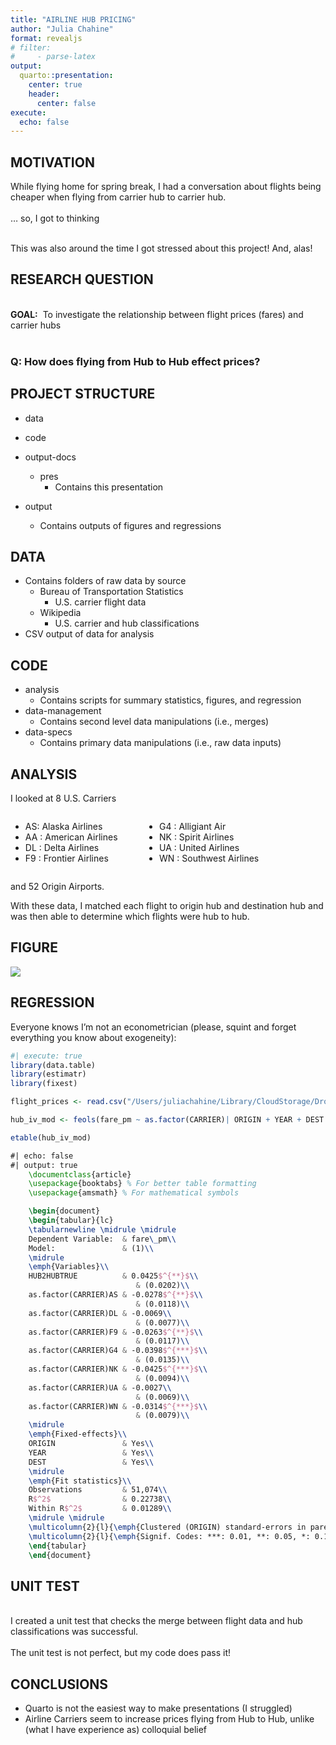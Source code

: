 ```yaml
---
title: "AIRLINE HUB PRICING"
author: "Julia Chahine"
format: revealjs
# filter: 
#     - parse-latex
output:
  quarto::presentation:
    center: true
    header:
      center: false
execute: 
  echo: false
---
```


## MOTIVATION
While flying home for spring break, I had a conversation about flights being cheaper when flying from carrier hub to carrier hub. \
\
... so, I got to thinking \
\

This was also around the time I got stressed about this project! And, alas! 


## RESEARCH QUESTION 

\
**GOAL:** \ To investigate the relationship between flight prices (fares) and carrier hubs
\
\

### **Q:** How does flying from Hub to Hub effect prices? 


## PROJECT STRUCTURE
- data 
    
- code 
    
- output-docs
    - pres
        - Contains this presentation
- output
    - Contains outputs of figures and regressions

## DATA
- Contains folders of raw data by source
    - Bureau of Transportation Statistics
        - U.S. carrier flight data
    - Wikipedia 
        - U.S. carrier and hub classifications
- CSV output of data for analysis

## CODE 
- analysis 
    - Contains scripts for summary statistics, figures, and regression
- data-management
    - Contains second level data manipulations (i.e., merges)
- data-specs
    - Contains primary data manipulations (i.e., raw data inputs)

## ANALYSIS {.smaller}
I looked at 8 U.S. Carriers 

:::{.columns}

::: {.column width="40%"}
- AS: Alaska Airlines
- AA : American Airlines
- DL : Delta Airlines
- F9 : Frontier Airlines
:::

::: {.column width="60%"}
- G4 : Alligiant Air
- NK : Spirit Airlines
- UA : United Airlines
- WN : Southwest Airlines
:::

:::

and 52 Origin Airports. \


With these data, I matched each flight to origin hub and destination hub and was then able to determine which flights were hub to hub.


## FIGURE
![](figure.png)

## REGRESSION

Everyone knows I'm not an econometrician (please, squint and forget everything you know about exogeneity):
```r
#| execute: true
library(data.table)
library(estimatr)
library(fixest)

flight_prices <- read.csv("/Users/juliachahine/Library/CloudStorage/Dropbox/Mac (2)/Documents/Brown/2023_2024 Brown/2024_spring/ECON2020_ECONANALYSIS/econ2020-final-project/data/flight-price-hub-data-cleaned.csv")

hub_iv_mod <- feols(fare_pm ~ as.factor(CARRIER)| ORIGIN + YEAR + DEST| HUB2HUB ~  AS_HUB2HUB + AA_HUB2HUB + DL_HUB2HUB + G4_HUB2HUB + F9_HUB2HUB + NK_HUB2HUB + WN_HUB2HUB + UA_HUB2HUB, flight_prices)

etable(hub_iv_mod)
```

<!-- 
#| format: latex
#| echo: false
#| execute: true
#| output: true -->
```tex
#| echo: false
#| output: true 
    \documentclass{article}
    \usepackage{booktabs} % For better table formatting
    \usepackage{amsmath} % For mathematical symbols

    \begin{document}
    \begin{tabular}{lc}
    \tabularnewline \midrule \midrule
    Dependent Variable:  & fare\_pm\\   
    Model:               & (1)\\  
    \midrule
    \emph{Variables}\\
    HUB2HUBTRUE          & 0.0425$^{**}$\\   
                            & (0.0202)\\   
    as.factor(CARRIER)AS & -0.0278$^{**}$\\   
                            & (0.0118)\\   
    as.factor(CARRIER)DL & -0.0069\\   
                            & (0.0077)\\   
    as.factor(CARRIER)F9 & -0.0263$^{**}$\\   
                            & (0.0117)\\   
    as.factor(CARRIER)G4 & -0.0398$^{***}$\\   
                            & (0.0135)\\   
    as.factor(CARRIER)NK & -0.0425$^{***}$\\   
                            & (0.0094)\\   
    as.factor(CARRIER)UA & -0.0027\\   
                            & (0.0069)\\   
    as.factor(CARRIER)WN & -0.0314$^{***}$\\   
                            & (0.0079)\\   
    \midrule
    \emph{Fixed-effects}\\
    ORIGIN               & Yes\\  
    YEAR                 & Yes\\  
    DEST                 & Yes\\  
    \midrule
    \emph{Fit statistics}\\
    Observations         & 51,074\\  
    R$^2$                & 0.22738\\  
    Within R$^2$         & 0.01289\\  
    \midrule \midrule
    \multicolumn{2}{l}{\emph{Clustered (ORIGIN) standard-errors in parentheses}}\\
    \multicolumn{2}{l}{\emph{Signif. Codes: ***: 0.01, **: 0.05, *: 0.1}}\\
    \end{tabular}
    \end{document}
```
## UNIT TEST
\
I created a unit test that checks the merge between flight data and hub classifications was successful. \
\
The unit test is not perfect, but my code does pass it! 

## CONCLUSIONS
- Quarto is not the easiest way to make presentations (I struggled)
- Airline Carriers seem to increase prices flying from Hub to Hub, unlike (what I have experience as) colloquial belief 

